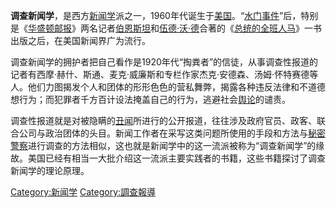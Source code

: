 {{multiple issues|
{{expand|time=2014-06-15T03:47:41+00:00}}
{{unreferenced|time=2014-06-15T03:47:41+00:00}}
}}
'''调查新闻学'''，是西方[[新闻学|新闻学]]派之一，1960年代诞生于[[美国|美国]]。“[[水门事件|水门事件]]”后，特别是《[[华盛顿邮报|华盛顿邮报]]》两名记者[[伯恩斯坦|伯恩斯坦]]和[[伍德·沃·德|伍德·沃·德]]合著的《[[总统的全班人马|总统的全班人马]]》一书出版之后，在美国新闻界广为流行。

调查新闻学的拥护者把自己看作是1920年代“掏粪者”的信徒，从事调查性报道的记者有西摩·赫什、斯通、麦克·威廉斯和专栏作家杰克·安德森、汤姆·怀特赛德等人。他们力图揭发个人和团体的形形色色的营私舞弊，揭露各种违反法律和不道德想行为；而犯罪者千方百计设法掩盖自己的行为，逃避社会[[舆论|舆论]]的谴责。

调查性报道就是对被隐瞒的[[丑闻|丑闻]]所进行的公开报道，往往涉及政府官员、政客、联合公司与政治团体的头目。新闻工作者在采写这类问题所使用的手段和方法与[[秘密警察|秘密警察]]进行调查的方法相似，这也就是新闻学中的这一流派被称为“调查新闻学”的缘故。美国已经有相当一大批介绍这一流派主要实践者的书籍，这些书籍探讨了调查新闻学的理论原理。

[[Category:新闻学|Category:新闻学]]
[[Category:調查報導|Category:調查報導]]